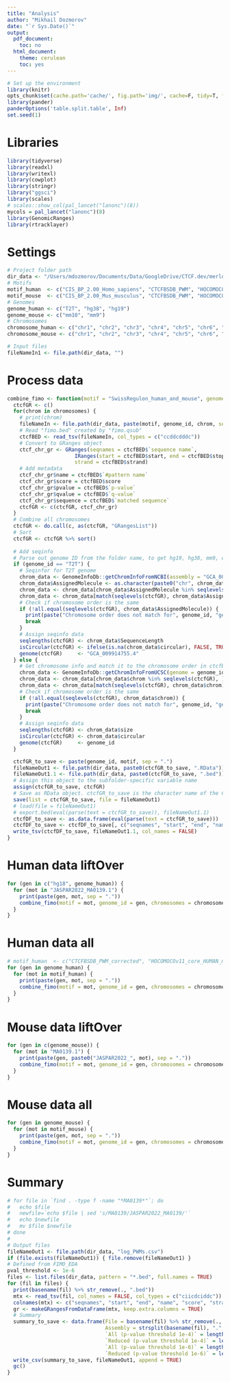 ```yaml
---
title: "Analysis"
author: "Mikhail Dozmorov"
date: "`r Sys.Date()`"
output:
  pdf_document:
    toc: no
  html_document:
    theme: cerulean
    toc: yes
---
```


```r
# Set up the environment
library(knitr)
opts_chunk$set(cache.path='cache/', fig.path='img/', cache=F, tidy=T, fig.keep='high', echo=F, dpi=100, warnings=F, message=F, comment=NA, warning=F, results='as.is', fig.width = 10, fig.height = 6) #out.width=700, 
library(pander)
panderOptions('table.split.table', Inf)
set.seed(1)
```

# Libraries

```r
library(tidyverse)
library(readxl)
library(writexl)
library(cowplot)
library(stringr)
library("ggsci")
library(scales)
# scales::show_col(pal_lancet("lanonc")(8))
mycols = pal_lancet("lanonc")(8)
library(GenomicRanges)
library(rtracklayer)
```

# Settings

```r
# Project folder path
dir_data <- "/Users/mdozmorov/Documents/Data/GoogleDrive/CTCF.dev/merlot"
# Motifs
motif_human  <- c("CIS_BP_2.00_Homo_sapiens", "CTCFBSDB_PWM", "HOCOMOCOv11_core_HUMAN_mono_meme_format", "JASPAR2022_CORE_vertebrates_non_redundant_v2", "jolma2013", "SwissRegulon_human_and_mouse")
motif_mouse  <- c("CIS_BP_2.00_Mus_musculus", "CTCFBSDB_PWM", "HOCOMOCOv11_core_MOUSE_mono_meme_format", "JASPAR2022_CORE_vertebrates_non_redundant_v2", "jolma2013", "SwissRegulon_human_and_mouse")
# Genomes
genome_human <- c("T2T", "hg38", "hg19")
genome_mouse <- c("mm10", "mm9")
# Chromosomes
chromosome_human <- c("chr1", "chr2", "chr3", "chr4", "chr5", "chr6", "chr7", "chr8", "chr9", "chr10", "chr11", "chr12", "chr13", "chr14", "chr15", "chr16", "chr17", "chr18", "chr19", "chr20", "chr21", "chr22", "chrX", "chrY")
chromosome_mouse <- c("chr1", "chr2", "chr3", "chr4", "chr5", "chr6", "chr7", "chr8", "chr9", "chr10", "chr11", "chr12", "chr13", "chr14", "chr15", "chr16", "chr17", "chr18", "chr19", "chrX", "chrY")

# Input files
fileNameIn1 <- file.path(dir_data, "")
```

# Process data

```r
combine_fimo <- function(motif = "SwissRegulon_human_and_mouse", genome_id = "T2T", chromosomes = chromosome_human) {
  ctcfGR <- c()
  for(chrom in chromosomes) {
    # print(chrom)
    fileNameIn <- file.path(dir_data, paste(motif, genome_id, chrom, sep = "_"), "fimo.txt.gz")
    # Read "fimo.bed" created by "fimo.qsub"
    ctcfBED <- read_tsv(fileNameIn, col_types = c("ccddcdddc"))
    # Convert to GRanges object
    ctcf_chr_gr <- GRanges(seqnames = ctcfBED$`sequence name`, 
                      IRanges(start = ctcfBED$start, end = ctcfBED$stop),
                      strand = ctcfBED$strand)
    # Add metadata
    ctcf_chr_gr$name = ctcfBED$`#pattern name`
    ctcf_chr_gr$score = ctcfBED$score
    ctcf_chr_gr$pvalue = ctcfBED$`p-value`
    ctcf_chr_gr$qvalue = ctcfBED$`q-value`
    ctcf_chr_gr$sequence = ctcfBED$`matched sequence`
    ctcfGR <- c(ctcfGR, ctcf_chr_gr)
  }
  # Combine all chromosomes
  ctcfGR <- do.call(c, as(ctcfGR, "GRangesList"))
  # Sort
  ctcfGR <- ctcfGR %>% sort()
  
  # Add seqinfo
  # Parse out genome ID from the folder name, to get hg19, hg38, mm9, or mm10
  if (genome_id == "T2T") {
    # Seqinfor for T2T genome
    chrom_data <- GenomeInfoDb::getChromInfoFromNCBI(assembly = "GCA_009914755.4")
    chrom_data$AssignedMolecule <- as.character(paste0("chr", chrom_data$AssignedMolecule))
    chrom_data <- chrom_data[chrom_data$AssignedMolecule %in% seqlevels(ctcfGR), ]
    chrom_data <- chrom_data[match(seqlevels(ctcfGR), chrom_data$AssignedMolecule), ]
    # Check if chromosome order is the same
    if (!all.equal(seqlevels(ctcfGR), chrom_data$AssignedMolecule)) {
      print(paste("Chromosome order does not match for", genome_id, "genome."))
      break
    }
    # Assign seqinfo data
    seqlengths(ctcfGR) <- chrom_data$SequenceLength
    isCircular(ctcfGR) <- ifelse(is.na(chrom_data$circular), FALSE, TRUE)
    genome(ctcfGR)     <- "GCA_009914755.4"
  } else {
    # Get chromosome info and match it to the chromosome order in ctcfBED
    chrom_data <- GenomeInfoDb::getChromInfoFromUCSC(genome = genome_id)
    chrom_data <- chrom_data[chrom_data$chrom %in% seqlevels(ctcfGR), ]
    chrom_data <- chrom_data[match(seqlevels(ctcfGR), chrom_data$chrom), ]
    # Check if chromosome order is the same
    if (!all.equal(seqlevels(ctcfGR), chrom_data$chrom)) {
      print(paste("Chromosome order does not match for", genome_id, "genome."))
      break
    }
    # Assign seqinfo data
    seqlengths(ctcfGR) <- chrom_data$size
    isCircular(ctcfGR) <- chrom_data$circular
    genome(ctcfGR)     <- genome_id
  }

  ctcfGR_to_save <- paste(genome_id, motif, sep = ".")
  fileNameOut1 <- file.path(dir_data, paste0(ctcfGR_to_save, ".RData"))
  fileNameOut1.1 <- file.path(dir_data, paste0(ctcfGR_to_save, ".bed"))
  # Assign this object to the subfolder-specific variable name
  assign(ctcfGR_to_save, ctcfGR)
  # Save as RData object. ctcfGR_to_save is the character name of the CTCF GRanges variable
  save(list = ctcfGR_to_save, file = fileNameOut1)
  # load(file = fileNameOut1)
  # export.bed(eval(parse(text = ctcfGR_to_save)), fileNameOut1.1)
  ctcfDF_to_save <- as.data.frame(eval(parse(text = ctcfGR_to_save)))
  ctcfDF_to_save <- ctcfDF_to_save[, c("seqnames", "start", "end", "name", "score", "strand", "width", "pvalue", "qvalue", "sequence")]
  write_tsv(ctcfDF_to_save, fileNameOut1.1, col_names = FALSE)
}
```

# Human data liftOver

```r
for (gen in c("hg18", genome_human)) {
  for (mot in "JASPAR2022_MA0139.1") {
    print(paste(gen, mot, sep = "."))
    combine_fimo(motif = mot, genome_id = gen, chromosomes = chromosome_human)
  }
}
```

# Human data all

```r
# motif_human  <- c("CTCFBSDB_PWM_corrected", "HOCOMOCOv11_core_HUMAN_mono_meme_format", "JASPAR2022_CORE_vertebrates_non-redundant_v2", "jolma2013_corrected", "SwissRegulon_human_and_mouse")
for (gen in genome_human) {
  for (mot in motif_human) {
    print(paste(gen, mot, sep = "."))
    combine_fimo(motif = mot, genome_id = gen, chromosomes = chromosome_human)
  }
}
```

# Mouse data liftOver

```r
for (gen in c(genome_mouse)) {
  for (mot in "MA0139.1") {
    print(paste(gen, paste0("JASPAR2022_", mot), sep = "."))
    combine_fimo(motif = mot, genome_id = gen, chromosomes = chromosome_mouse)
  }
}
```

# Mouse data all

```r
for (gen in genome_mouse) {
  for (mot in motif_mouse) {
    print(paste(gen, mot, sep = "."))
    combine_fimo(motif = mot, genome_id = gen, chromosomes = chromosome_mouse)
  }
}
```

# Summary

```r
# for file in `find . -type f -name "*MA0139*"`; do
#   echo $file
#   newfile=`echo $file | sed 's/MA0139/JASPAR2022_MA0139/'`
#   echo $newfile
#   mv $file $newfile
# done
# 
# Output files
fileNameOut1 <- file.path(dir_data, "log_PWMs.csv")
if (file.exists(fileNameOut1)) { file.remove(fileNameOut1) }
# Defined from FIMO_EDA
pval_threshold <- 1e-6
files <- list.files(dir_data, pattern = "*.bed", full.names = TRUE)
for (fil in files) {
  print(basename(fil) %>% str_remove(., ".bed"))
  mtx <- read_tsv(fil, col_names = FALSE, col_types = c("ciicdciddc"))
  colnames(mtx) <- c("seqnames", "start", "end", "name", "score", "strand", "width", "pvalue", "qvalue", "sequence")
  gr <- makeGRangesFromDataFrame(mtx, keep.extra.columns = TRUE)
  # Summary
  summary_to_save <- data.frame(File = basename(fil) %>% str_remove(., ".bed"),
                                Assembly = strsplit(basename(fil), ".", fixed = TRUE)[[1]][1],
                                `All (p-value threshold 1e-4)` = length(gr),
                                `Reduced (p-value threshold 1e-4)` = length(reduce(gr)),
                                `All (p-value threshold 1e-6)` = length(gr[gr$pvalue < pval_threshold]),
                                `Reduced (p-value threshold 1e-6)` = length(reduce(gr[gr$pvalue < pval_threshold])) )
  write_csv(summary_to_save, fileNameOut1, append = TRUE)
  gc()
}
```

